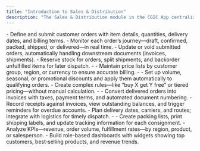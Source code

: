 ```yaml
---
title: "Introduction to Sales & Distribution"
description: "The Sales & Distribution module in the CGIC App centralizes your entire order‐to‐cash process—helping teams create, price, fulfill, invoice, and analyze sales efficiently and accurately."
---
```


<CardGroup cols={2}>
  <Card title="Create Sales Orders" icon="file-invoice" iconType="duotone" href="https://cgic.mintlify.app/manufacturing/sales-distribution/create-sales-orders">
    - Define and submit customer orders with item details, quantities, delivery dates, and billing terms.
  </Card>
  <Card title="Track Order Status" icon="chart-line-down" iconType="duotone" href="https://cgic.mintlify.app/manufacturing/sales-distribution/track-order-status">
    - Monitor each order’s journey—draft, confirmed, packed, shipped, or delivered—in real time.
  </Card>
  <Card title="Amend & Cancel Orders" icon="calendar-lines-pen" iconType="duotone" href="https://cgic.mintlify.app/manufacturing/sales-distribution/amend-cancel-orders">
    - Update or void submitted orders, automatically handling downstream documents (invoices, shipments).
  </Card>
  <Card title="Manage Allocations & Backorders" icon="arrows-turn-to-dots" iconType="duotone" href="https://cgic.mintlify.app/manufacturing/sales-distribution/manage-allocations-backorders">
    - Reserve stock for orders, split shipments, and backorder unfulfilled items for later dispatch.
    - 
  </Card>
  <Card title="Manage Product Pricing" icon="chart-mixed-up-circle-currency" iconType="duotone" href="https://cgic.mintlify.app/manufacturing/sales-distribution/manage-product-pricing">
    - Maintain price lists by customer group, region, or currency to ensure accurate billing.
    - 
  </Card>
  <Card title="Configure Discounts" icon="circle-dollar-to-slot" iconType="duotone" href="https://cgic.mintlify.app/manufacturing/sales-distribution/setup-discounts">
    - Set up volume, seasonal, or promotional discounts and apply them automatically to qualifying orders.
  </Card>
  <Card title="Apply Pricing Rules" icon="ruler-horizontal" iconType="duotone" href="https://cgic.mintlify.app/manufacturing/sales-distribution/apply-pricing-rules">
    - Create complex rules—like “buy X get Y free” or tiered pricing—without manual calculation.
    - 
  </Card>
  <Card title="Generate Sales Invoices" icon="file-invoice-dollar" iconType="duotone" href="https://cgic.mintlify.app/manufacturing/sales-distribution/generate-sales-invoices">
    - Convert delivered orders into invoices with taxes, payment terms, and automated document numbering.
  </Card>
  <Card title="Track Invoice Payments" icon="filter-circle-dollar" iconType="duotone" href="https://cgic.mintlify.app/manufacturing/sales-distribution/track-invoice-payments">
    - Record receipts against invoices, view outstanding balances, and trigger reminders for overdue accounts.
  </Card>
  <Card title="Schedule Shipments" icon="calendar-pen" iconType="duotone" href="https://cgic.mintlify.app/manufacturing/sales-distribution/schedule-and-manage-shipments">
    - Plan delivery dates, carriers, and routes; integrate with logistics for timely dispatch.
    - 
  </Card>
  <Card title="Manage Shipments" icon="money-check-pen" iconType="duotone" href="https://cgic.mintlify.app/manufacturing/sales-distribution/schedule-and-manage-shipments">
    - Create packing lists, print shipping labels, and update tracking information for each consignment.
  </Card>
  <Card title="Monitor Sales Performance" icon="chart-line-up-down" iconType="duotone" href="https://cgic.mintlify.app/manufacturing/sales-distribution/track-sales-performance">
    - Analyze KPIs—revenue, order volume, fulfillment rates—by region, product, or salesperson.
  </Card>
  <Card title="Custom Sales Dashboards" icon="person-walking-dashed-line-arrow-right" iconType="duotone" href="https://cgic.mintlify.app/manufacturing/sales-distribution/customizable-sales-dashboards">
    - Build role-based dashboards with widgets showing top customers, best‐selling products, and revenue trends.
  </Card>
</CardGroup>